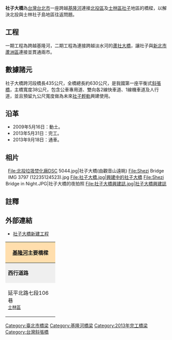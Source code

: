 {{Infobox_Bridge
|bridge_name= 社子大橋
|image= Shezi overlook.jpg
|caption= 俯瞰社子及[[基隆河|基隆河]]，一旁白色橋樑即「社子大橋」。
|official_name= 
|also_known_as= 
|carries= 立賢路（北投13號道路）
|crosses= [[基隆河|基隆河]]
|locale= [[台北市|台北市]][[北投區|北投區]]洲美與[[台北市|台北市]][[士林區|士林區]]社子
|maint= [[臺北市政府工務局|臺北市政府工務局]]新建工程處
|id= 
|design= [[斜張橋|斜張橋]]
|mainspan=  180[[公尺|公尺]]
|spans = 2 <ref name="廖耀宇"/>
|pierswater = 3 <ref name="廖耀宇"/>
|length=  630[[公尺|公尺]]
|width=  38[[公尺|公尺]]
|height= 105[[公尺|公尺]]<ref name="廖耀宇"/>
|clearance= 
|below= 
|traffic= 
|open= 2013年9月18日
|closed= 
|toll= 無
|map_cue= 
|map_image= 
|map_text= 
|map_width= 
|coordinates= 
|lat= 
|long= 
}}

'''社子大橋'''為[[台灣|台灣]][[台北市|台北市]]一座跨越[[基隆河|基隆河]]連接[[北投區|北投區]]及[[士林區|士林區]][[社子_(臺北市次分區)|社子]]地區的橋樑，以解決北投與士林社子島地區往返問題。

== 工程 ==
一期工程為跨越基隆河，二期工程為連接跨越淡水河的[[蘆社大橋|蘆社大橋]]，讓社子與[[新北市|新北市]][[蘆洲區|蘆洲區]]連接並貫通兩市。

== 數據諸元 ==
社子大橋跨河段橋長435公尺，全橋總長約630公尺，是我國第一座平衡式[[斜張橋|斜張橋]]，主橋寬度38公尺，包含公車專用道、雙向各2線快車道、1線機車道及人行道，並且預留九公尺寬度做為未來[[社子輕軌|社子輕軌]]興建使用。

== 沿革 ==
* 2009年5月16日：動土。
* 2013年5月31日：完工。
* 2013年9月18日：通車。

== 相片 ==
<center>
<gallery>
File:北投垃圾焚化廠DSC 5044.jpg|社子大橋(由觀音山遠眺)
File:Shezi Bridge IMG 3797 (12235124523).jpg
File:社子大橋.jpg|興建中的社子大橋
File:Shezi Bridge in Night.JPG|社子大橋的夜拍照
File:社子大橋興建誌.jpg|社子大橋興建誌
</gallery>
</center>

== 註釋 ==
{{Reflist| refs=
<ref name="廖耀宇">{{cite web|language=zh-tw|url=http://www.tpce.org.tw/tpce/h5/%E6%8A%80%E5%B8%AB%E6%9C%9F%E5%88%8A(%E7%AC%AC61%E6%9C%9F%E8%B5%B7)/%E7%AC%AC61%E6%9C%9F/61-15.pdf|title=河濱漫步看橋樑|author=廖耀宇|publisher=技師期刊第61期|date=2012年10月|accessdate=2014-05-16|archive-date=2014-05-21|archive-url=https://web.archive.org/web/20140521143356/http://www.tpce.org.tw/tpce/h5/%E6%8A%80%E5%B8%AB%E6%9C%9F%E5%88%8A(%E7%AC%AC61%E6%9C%9F%E8%B5%B7)/%E7%AC%AC61%E6%9C%9F/61-15.pdf|dead-url=yes}}</ref>
}}

== 外部連結 ==
* [http://ncp.tcg.gov.tw/webpage/templates/shezi_bridge/sbridge.html 社子大橋新建工程] {{Wayback|url=http://ncp.tcg.gov.tw/webpage/templates/shezi_bridge/sbridge.html |date=20121104161413 }}

{|  class="toccolours" border="1" cellpadding="4" style="margin: 0 auto; border-collapse: collapse; text-align: center; white-space:nowrap;"
|-  
! colspan="3" style="background: #ffdead;" | '''[[基隆河|基隆河]]主要橋樑'''
|-
| style="background: #efefef;" | '''西行道路'''
| colspan="1" style= "background: #efefef;"    |'''[[基隆河|基隆河]]'''
| style="background: #efefef;" | '''東行道路'''
|-
| style="width:140px; height:88px;" | 延平北路七段106巷<br /><small>[[士林區|士林區]]</small>

| style="width:200px; height:75px;" | '''社子大橋'''<br /><small>''往''</small><br /><small>''←[[臺北市|臺北市]]　　　　[[臺北市|臺北市]]→''</small>
| style="width:140px; height:75px;" | 立賢路<br><small>[[北投區|北投區]]</small>
{| border="0"
|}
|}

{{淡水河流域橋樑}}
[[Category:臺北市橋梁|Category:臺北市橋梁]]
[[Category:基隆河橋梁|Category:基隆河橋梁]]
[[Category:2013年完工橋梁|Category:2013年完工橋梁]]
[[Category:台灣斜張橋|Category:台灣斜張橋]]